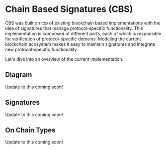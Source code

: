 # Chain Based Signatures (CBS)

CBS was built on top of existing blockchain based implementations with the idea of signatures that manage protocol-specific functionality. This implementation is composed of different parts, each of which is responsible for verification of protocol-specific domains. Modeling the current blockchain ecosystem makes it easy to maintain signatures and integrate new protocol-specific functionality.

Let's dive into an overview of the current implementation.

## Diagram

Update to this coming soon!

## Signatures

Update to this coming soon!

## On Chain Types

Update to this coming soon!

